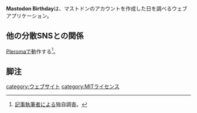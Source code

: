 {{Infobox software
| Name                = Mastodon Birthday
<!-- | Image               = [[ファイル:Amaroq.jpg|120px|Amaroq]] -->
| Developer           = Kazuki Hamasaki (ashphy)
| SourceCode          = https://github.com/ashphy/mastodon-birthday
| Platform            = ウェブ
| ProgrammingLanguage = Ruby
| Launch              = 2018年4月24日<ref>https://mstdn.jp/users/ashphy/statuses/99909435268429248</ref>
| Kifu                = https://osushi.love/ashphy
| License             = [[MITライセンス]]
| Web                 = https://mastodon-birthday.herokuapp.com
}}'''Mastodon Birthday'''は、マストドンのアカウントを作成した日を調べるウェブアプリケーション。

==他の分散SNSとの関係==
[[Pleroma]]で動作する<ref>[[User:Hakabahitoyo|記事執筆者]]による独自調査。</ref>。

==脚注==
<references />

{{DEFAULTSORT:birthday}}
[[category:ウェブサイト]]
[[category:MITライセンス]]